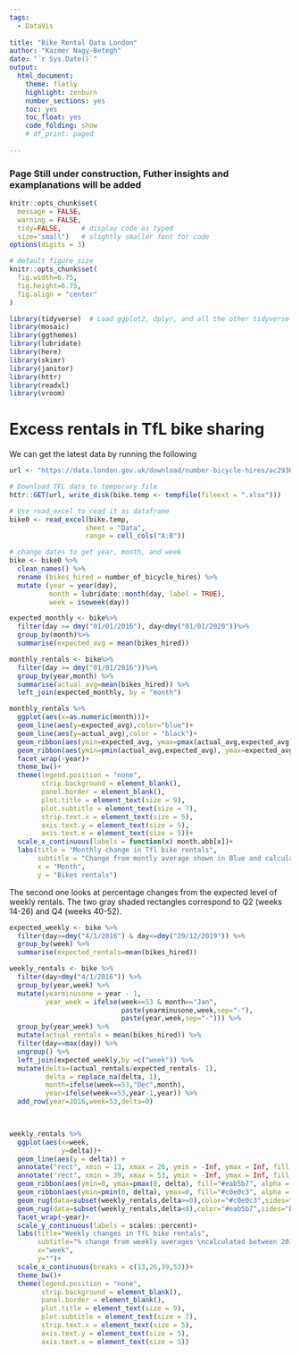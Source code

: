 ```yaml
---
tags:
  - DataVis
  
title: "Bike Rental Data London"
author: "Kazmer Nagy-Betegh"
date: "`r Sys.Date()`"
output:
  html_document:
    theme: flatly
    highlight: zenburn
    number_sections: yes
    toc: yes
    toc_float: yes
    code_folding: show
    # df_print: paged
    
---
```


### Page Still under construction, Futher insights and examplanations will be added


```r
knitr::opts_chunk$set(
  message = FALSE, 
  warning = FALSE, 
  tidy=FALSE,     # display code as typed
  size="small")   # slightly smaller font for code
options(digits = 3)

# default figure size
knitr::opts_chunk$set(
  fig.width=6.75, 
  fig.height=6.75,
  fig.align = "center"
)
```


```r
library(tidyverse)  # Load ggplot2, dplyr, and all the other tidyverse packages
library(mosaic)
library(ggthemes)
library(lubridate)
library(here)
library(skimr)
library(janitor)
library(httr)
library(readxl)
library(vroom)
```


# Excess rentals in TfL bike sharing

We can get the latest data by running the following

```r
url <- "https://data.london.gov.uk/download/number-bicycle-hires/ac29363e-e0cb-47cc-a97a-e216d900a6b0/tfl-daily-cycle-hires.xlsx"

# Download TFL data to temporary file
httr::GET(url, write_disk(bike.temp <- tempfile(fileext = ".xlsx")))

# Use read_excel to read it as dataframe
bike0 <- read_excel(bike.temp,
                   sheet = "Data",
                   range = cell_cols("A:B"))

# change dates to get year, month, and week
bike <- bike0 %>% 
  clean_names() %>% 
  rename (bikes_hired = number_of_bicycle_hires) %>% 
  mutate (year = year(day),
          month = lubridate::month(day, label = TRUE),
          week = isoweek(day))
```


```r

expected_monthly <- bike%>%
  filter(day >= dmy("01/01/2016"), day<dmy("01/01/2020"))%>%
  group_by(month)%>%
  summarise(expected_avg = mean(bikes_hired))

monthly_rentals <- bike%>%
  filter(day >= dmy("01/01/2016"))%>%
  group_by(year,month) %>% 
  summarise(actual_avg=mean(bikes_hired)) %>% 
  left_join(expected_monthly, by = "month")

monthly_rentals %>% 
  ggplot(aes(x=as.numeric(month)))+
  geom_line(aes(y=expected_avg),color="blue")+
  geom_line(aes(y=actual_avg),color = "black")+
  geom_ribbon(aes(ymin=expected_avg, ymax=pmax(actual_avg,expected_avg)),fill="springgreen1", alpha = 0.3) +
  geom_ribbon(aes(ymin=pmin(actual_avg,expected_avg), ymax=expected_avg), fill="tomato", alpha = 0.3)+
  facet_wrap(~year)+
  theme_bw()+
  theme(legend.position = "none",
        strip.background = element_blank(),
        panel.border = element_blank(),
        plot.title = element_text(size = 9),
        plot.subtitle = element_text(size = 7),
        strip.text.x = element_text(size = 5),
        axis.text.y = element_text(size = 5),
        axis.text.x = element_text(size = 5))+
  scale_x_continuous(labels = function(x) month.abb[x])+
  labs(title = "Monthly change in Tfl bike rentals",
       subtitle = "Change from montly average shown in Blue and calculated between 2016-2019",
       x = "Month",
       y = "Bikes rentals")

```

The second one looks at percentage changes from the expected level of weekly rentals. The two gray shaded rectangles correspond to Q2 (weeks 14-26) and Q4 (weeks 40-52).


```r

expected_weekly <- bike %>% 
  filter(day>=dmy("4/1/2016") & day<=dmy("29/12/2019")) %>% 
  group_by(week) %>% 
  summarise(expected_rentals=mean(bikes_hired))

weekly_rentals <- bike %>% 
  filter(day>dmy("4/1/2016")) %>% 
  group_by(year,week) %>%
  mutate(yearminusone = year - 1,
         year_week = ifelse(week==53 & month=="Jan",
                            paste(yearminusone,week,sep="-"),
                            paste(year,week,sep="-"))) %>%
  group_by(year_week) %>%
  mutate(actual_rentals = mean(bikes_hired)) %>% 
  filter(day==max(day)) %>%
  ungroup() %>%
  left_join(expected_weekly,by =c("week")) %>% 
  mutate(delta=(actual_rentals/expected_rentals- 1),
         delta = replace_na(delta, 1),
         month=ifelse(week==53,"Dec",month),
         year=ifelse(week==53,year-1,year)) %>% 
  add_row(year=2016,week=53,delta=0)

           

weekly_rentals %>% 
  ggplot(aes(x=week,
             y=delta))+
  geom_line(aes(y = delta)) +
  annotate("rect", xmin = 13, xmax = 26, ymin = -Inf, ymax = Inf, fill = "grey", alpha = 0.3)+
  annotate("rect", xmin = 39, xmax = 53, ymin = -Inf, ymax = Inf, fill = "grey", alpha = 0.3)+
  geom_ribbon(aes(ymin=0, ymax=pmax(0, delta), fill="#eab5b7", alpha = 0.3)) +
  geom_ribbon(aes(ymin=pmin(0, delta), ymax=0, fill="#c0e0c3", alpha = 0.3))+
  geom_rug(data=subset(weekly_rentals,delta>=0),color="#c0e0c3",sides="b")+
  geom_rug(data=subset(weekly_rentals,delta<0),color="#eab5b7",sides="b")+
  facet_wrap(~year)+
  scale_y_continuous(labels = scales::percent)+
  labs(title="Weekly changes in TfL bike rentals",
       subtitle="% change from weekly averages \ncalculated between 2016-2019",
       x="week",
       y="")+
  scale_x_continuous(breaks = c(13,26,39,53))+
  theme_bw()+
  theme(legend.position = "none",
        strip.background = element_blank(),
        panel.border = element_blank(),
        plot.title = element_text(size = 9),
        plot.subtitle = element_text(size = 7),
        strip.text.x = element_text(size = 5),
        axis.text.y = element_text(size = 5),
        axis.text.x = element_text(size = 5))



```

